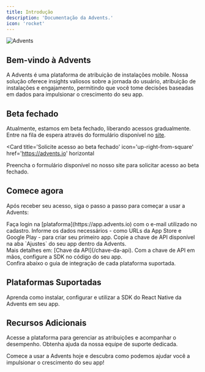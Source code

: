 ```yaml
---
title: Introdução
description: 'Documentação da Advents.'
icon: 'rocket'
---
```


![Advents](/assets/images/og.png)

## Bem-vindo à Advents

A Advents é uma plataforma de atribuição de instalações mobile. Nossa solução oferece insights valiosos sobre a jornada do usuário, atribuição de instalações e engajamento, permitindo que você tome decisões baseadas em dados para impulsionar o crescimento do seu app.

## Beta fechado

Atualmente, estamos em beta fechado, liberando acessos gradualmente. Entre na fila de espera através do formulário disponível no [site](https://advents.io).

<Card
  title='Solicite acesso ao beta fechado'
  icon='up-right-from-square'
  href='https://advents.io'
  horizontal
>
  Preencha o formulário disponível no nosso site para solicitar acesso ao beta fechado.
</Card>

## Comece agora

Após receber seu acesso, siga o passo a passo para começar a usar a Advents:

<Steps>
  <Step title='Entre na plataforma'>
    Faça login na [plataforma](https://app.advents.io) com o e-mail utilizado no cadastro.
  </Step>
  <Step title='Crie seu primeiro app'>
    Informe os dados necessários - como URLs da App Store e Google Play - para criar seu primeiro
    app.
  </Step>
  <Step title='Copie a chave de API'>
    Copie a chave de API disponível na aba `Ajustes` do seu app dentro da Advents. <br />
    Mais detalhes em: [Chave da API](/chave-da-api).
  </Step>
  <Step title='Configure a SDK'>
    Com a chave de API em mãos, configure a SDK no código do seu app. <br />
    Confira abaixo o guia de integração de cada plataforma suportada.
  </Step>
</Steps>

## Plataformas Suportadas

<Card title='React Native' icon='react' href='/sdks/react-native'>
  Aprenda como instalar, configurar e utilizar a SDK do React Native da Advents em seu app.
</Card>

## Recursos Adicionais

<CardGroup cols={2}>
  <Card title='Plataforma' icon='chart-simple' href='https://app.advents.io'>
    Acesse a plataforma para gerenciar as atribuições e acompanhar o desempenho.
  </Card>
  <Card title='Suporte' icon='headset' href='/suporte'>
    Obtenha ajuda da nossa equipe de suporte dedicada.
  </Card>
</CardGroup>

Comece a usar a Advents hoje e descubra como podemos ajudar você a impulsionar o crescimento do seu app!
